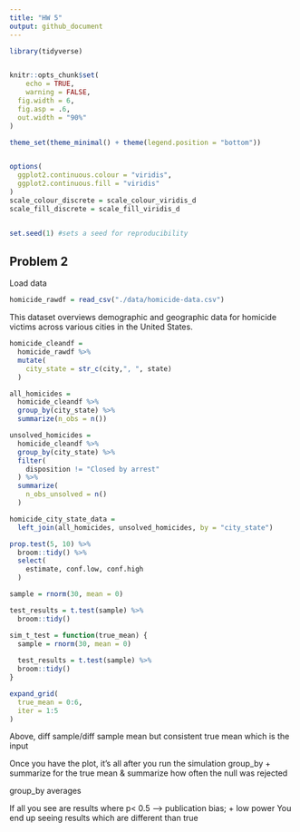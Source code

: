 ```yaml
---
title: "HW 5"
output: github_document
---
```


```r
library(tidyverse)


knitr::opts_chunk$set(
	echo = TRUE,
	warning = FALSE,
  fig.width = 6,
  fig.asp = .6,
  out.width = "90%"
)

theme_set(theme_minimal() + theme(legend.position = "bottom"))


options(
  ggplot2.continuous.colour = "viridis",
  ggplot2.continuous.fill = "viridis"
)
scale_colour_discrete = scale_colour_viridis_d
scale_fill_discrete = scale_fill_viridis_d


set.seed(1) #sets a seed for reproducibility
```

## Problem 2

Load data 

```r
homicide_rawdf = read_csv("./data/homicide-data.csv")
```
This dataset overviews demographic and geographic data for homicide victims across various cities in the United States. 

```r
homicide_cleandf = 
  homicide_rawdf %>% 
  mutate(
    city_state = str_c(city,", ", state)
  )
```


```r
all_homicides = 
  homicide_cleandf %>% 
  group_by(city_state) %>% 
  summarize(n_obs = n())
```
```r
unsolved_homicides = 
  homicide_cleandf %>% 
  group_by(city_state) %>% 
  filter(
    disposition != "Closed by arrest"
  ) %>% 
  summarize(
    n_obs_unsolved = n()
  )
```

```r
homicide_city_state_data = 
  left_join(all_homicides, unsolved_homicides, by = "city_state")
```
```r

prop.test(5, 10) %>% 
  broom::tidy() %>% 
  select(
    estimate, conf.low, conf.high
  )

```

```r
sample = rnorm(30, mean = 0)

test_results = t.test(sample) %>% 
  broom::tidy()
```
```r
sim_t_test = function(true_mean) {
  sample = rnorm(30, mean = 0)
  
  test_results = t.test(sample) %>% 
  broom::tidy()
}

expand_grid(
  true_mean = 0:6, 
  iter = 1:5
)
```

Above, diff sample/diff sample mean but consistent true mean which is the input

Once you have the plot, it's all after you run the simulation 
group_by + summarize for the true mean & summarize how often the null was rejected

group_by averages 

If all you see are results where p< 0.5 --> publication bias; + low power 
 You end up seeing results which are different than true 

